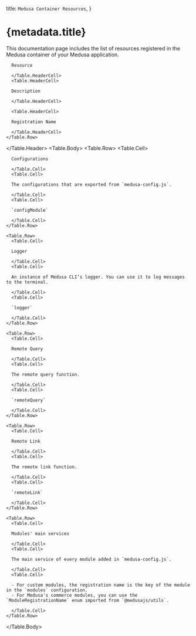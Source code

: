 
  title: `Medusa Container Resources`,
}

# {metadata.title}

This documentation page includes the list of resources registered in the Medusa container of your Medusa application.

<Table>
  <Table.Header>
    <Table.Row>
      <Table.HeaderCell>

      Resource

      </Table.HeaderCell>
      <Table.HeaderCell>

      Description

      </Table.HeaderCell>

      <Table.HeaderCell>

      Registration Name

      </Table.HeaderCell>
    </Table.Row>
  </Table.Header>
  <Table.Body>
    <Table.Row>
      <Table.Cell>

      Configurations

      </Table.Cell>
      <Table.Cell>

      The configurations that are exported from `medusa-config.js`.

      </Table.Cell>
      <Table.Cell>

      `configModule`

      </Table.Cell>
    </Table.Row>

    <Table.Row>
      <Table.Cell>

      Logger

      </Table.Cell>
      <Table.Cell>

      An instance of Medusa CLI’s logger. You can use it to log messages to the terminal.

      </Table.Cell>
      <Table.Cell>

      `logger`

      </Table.Cell>
    </Table.Row>

    <Table.Row>
      <Table.Cell>

      Remote Query

      </Table.Cell>
      <Table.Cell>

      The remote query function.

      </Table.Cell>
      <Table.Cell>

      `remoteQuery`

      </Table.Cell>
    </Table.Row>

    <Table.Row>
      <Table.Cell>

      Remote Link

      </Table.Cell>
      <Table.Cell>

      The remote link function.

      </Table.Cell>
      <Table.Cell>

      `remoteLink`

      </Table.Cell>
    </Table.Row>

    <Table.Row>
      <Table.Cell>

      Modules' main services

      </Table.Cell>
      <Table.Cell>

      The main service of every module added in `medusa-config.js`.

      </Table.Cell>
      <Table.Cell>

      - For custom modules, the registration name is the key of the module in the `modules` configuration.
      - For Medusa's commerce modules, you can use the `ModuleRegistrationName` enum imported from `@medusajs/utils`.

      </Table.Cell>
    </Table.Row>
  </Table.Body>
</Table>